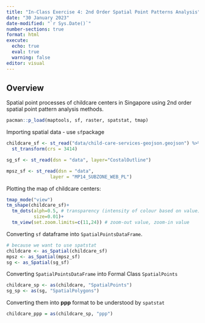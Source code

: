 ```yaml
---
title: "In-Class Exercise 4: 2nd Order Spatial Point Patterns Analysis"
date: "30 January 2023"
date-modified: "`r Sys.Date()`"
number-sections: true
format: html
execute: 
  echo: true
  eval: true
  warning: false
editor: visual
---
```


## Overview

Spatial point processes of childcare centers in Singapore using 2nd order spatial point pattern analysis methods.

```r
pacman::p_load(maptools, sf, raster, spatstat, tmap)
```

Importing spatial data - use `sf`package

```r
childcare_sf <- st_read("data/child-care-services-geojson.geojson") %>%
  st_transform(crs = 3414)

sg_sf <- st_read(dsn = "data", layer="CostalOutline")

mpsz_sf <- st_read(dsn = "data", 
                layer = "MP14_SUBZONE_WEB_PL")
```

Plotting the map of childcare centers:

```r
tmap_mode("view")
tm_shape(childcare_sf)+
  tm_dots(alph=0.5, # transparency (intensity of colour based on value)
          size=0.01)+
  tm_view(set.zoom.limits=c(11,24)) # zoom-out value, zoom-in value
```

Converting `sf` dataframe into `SpatialPointsDataFrame`.

```r
# because we want to use spatstat
childcare <- as_Spatial(childcare_sf)
mpsz <- as_Spatial(mpsz_sf)
sg <- as_Spatial(sg_sf)
```

Converting `SpatialPointsDataFrame` into Formal Class `SpatialPoints`

```r
childcare_sp <- as(childcare, "SpatialPoints")
sg_sp <- as(sg, "SpatialPolygons")
```

Converting them into **ppp** format to be understood by `spatstat`

```r
childcare_ppp = as(childcare_sp, "ppp")
```
